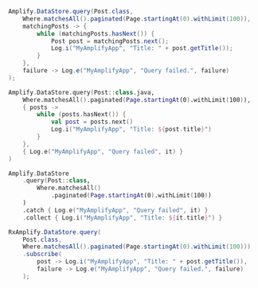 <BlockSwitcher>
<CodeBlock name="Java">

```java
Amplify.DataStore.query(Post.class,
    Where.matchesAll().paginated(Page.startingAt(0).withLimit(100)),
    matchingPosts -> {
        while (matchingPosts.hasNext()) {
            Post post = matchingPosts.next();
            Log.i("MyAmplifyApp", "Title: " + post.getTitle());
        }
    },
    failure -> Log.e("MyAmplifyApp", "Query failed.", failure)
);
```

</CodeBlock>
<CodeBlock name="Kotlin - Callbacks">

```kotlin
Amplify.DataStore.query(Post::class.java,
    Where.matchesAll().paginated(Page.startingAt(0).withLimit(100)),
    { posts ->
        while (posts.hasNext()) {
            val post = posts.next()
            Log.i("MyAmplifyApp", "Title: ${post.title}")
        }
    },
    { Log.e("MyAmplifyApp", "Query failed", it) }
)
```

</CodeBlock>
<CodeBlock name="Kotlin - Coroutines (Beta)">

```kotlin
Amplify.DataStore
    .query(Post::class,
        Where.matchesAll()
            .paginated(Page.startingAt(0).withLimit(100))
    )
    .catch { Log.e("MyAmplifyApp", "Query failed", it) }
    .collect { Log.i("MyAmplifyApp", "Title: ${it.title}") }
```

</CodeBlock>
<CodeBlock name="RxJava">

```java
RxAmplify.DataStore.query(
    Post.class,
    Where.matchesAll().paginated(Page.startingAt(0).withLimit(100)))
    .subscribe(
        post -> Log.i("MyAmplifyApp", "Title: " + post.getTitle()),
        failure -> Log.e("MyAmplifyApp", "Query failed.", failure)
    );
```

</CodeBlock>
</BlockSwitcher>
